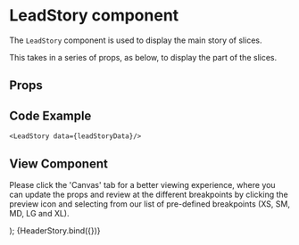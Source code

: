 
<Meta
  title="Newskit Components/Slices/LeadStory"
  component={LeadStory}
/>

# LeadStory component
The `LeadStory` component is used to display the main story of slices.

This takes in a series of props, as below, to display the part of the slices.

## Props
<Props of={LeadStory} />

## Code Example
`<LeadStory data={leadStoryData}/>`

## View Component
Please click the 'Canvas' tab for a better viewing experience, where you can update the props and review at the different breakpoints by clicking the preview icon and selecting from our list of pre-defined breakpoints (XS, SM, MD, LG and XL).

  <NewsKitProvider theme={TimesWebLightTheme}>
    <LeadStory {...{headline, color, readingTime, summary, bylines, subHeadline, caption, image, url, articleType, hasTagOrTimeToRead, isBucket1}} />
  </NewsKitProvider>
);

<Story name="LeadStory" args={{...leadStoryData}}>
  {HeaderStory.bind({})}
</Story>